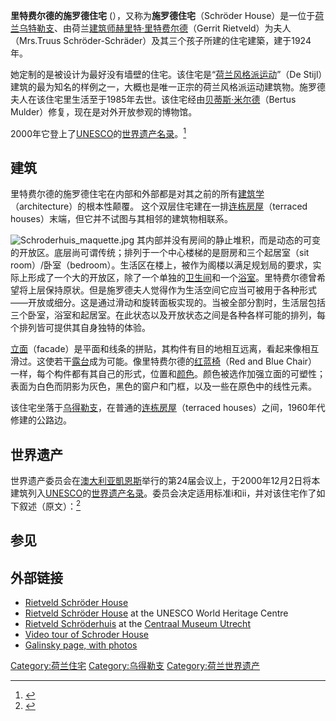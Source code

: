 {{世界文化遗产概要表
| site_img = File:Rietveld-SchroderhuisUtrechttheNetherlands.jpg
| site_img_capt = 里特费尔德的施罗德住宅
| site_img_width = 250px
| zh_name = 里特费尔德的施罗德住宅
| en_name = Rietveld Schröderhuis (Rietveld Schröder House)
| fr_name = 
| country = {{NLD}}
| Region = 欧洲和北美地区
| criterion_c = 	i, ii
| rg_year = 1998年
| ex_rg_year = 
| Danger_year = 
| remarks = 
| org_url = http://whc.unesco.org/en/list/965 965
| map_img = File:LocatieUtrecht.png
| map_img_width = 250
}}
{{coord|52|5|7|N|5|8|50|E|source:eswiki_region:NL|display=title}}
'''里特费尔德的施罗德住宅''' ({{lang-nl|Rietveld Schröderhuis}}），又称为'''施罗德住宅'''（Schröder House）是一位于[[荷兰|荷兰]][[乌特勒支|乌特勒支]]、由荷兰[[建筑师|建筑师]][[赫里特·里特费尔德|赫里特·里特费尔德]]（Gerrit Rietveld）为{{tsl|en|Truus Schröder-Schräder|特卢斯·施罗德-施雷德}}夫人（Mrs.Truus Schröder-Schräder）及其三个孩子所建的住宅建築，建于1924年。

她定制的是被设计为最好没有墙壁的住宅。该住宅是“[[荷兰风格派运动|荷兰风格派运动]]”（De Stijl）建筑的最为知名的样例之一，大概也是唯一正宗的荷兰风格派运动建筑物。施罗德夫人在该住宅里生活至于1985年去世。该住宅经由[[贝蒂斯·米尔德|贝蒂斯·米尔德]]（Bertus Mulder）修复，现在是对外开放参观的博物馆。

2000年它登上了[[UNESCO|UNESCO]]的[[世界遗产名录|世界遗产名录]]。<ref>{{cite web
  | title = Rietveld Schröderhuis (Rietveld Schröder House)
  | work = World Heritage Centre
  | publisher = [[UNESCO|UNESCO]]
  | url = http://whc.unesco.org/en/list/965/
  | accessdate = 2007-05-06
  | archive-date = 2017-07-11
  | archive-url = https://web.archive.org/web/20170711151936/http://whc.unesco.org/en/list/965
  | dead-url = no
  }}</ref>

==建筑==

里特费尔德的施罗德住宅在内部和外部都是对其之前的所有[[建筑学|建筑学]]（architecture）的根本性颠覆。 这个双层住宅建在一排[[连栋房屋|连栋房屋]]（terraced houses）末端，但它并不试图与其相邻的建筑物相联系。

[[Image:Schroderhuis_maquette.jpg|thumb]]
其内部并没有房间的静止堆积，而是动态的可变的开放区。底层尚可谓传统；排列于一个中心楼梯的是厨房和三个起居室（sit room）/卧室（bedroom）。生活区在楼上，被作为阁楼以满足规划局的要求，实际上形成了一个大的开放区，除了一个单独的[[卫生间|卫生间]]和一个[[浴室|浴室]]。里特费尔德曾希望将上层保持原状。但是施罗德夫人觉得作为生活空间它应当可被用于各种形式——开放或细分。这是通过滑动和旋转面板实现的。当被全部分割时，生活层包括三个卧室，浴室和起居室。在此状态以及开放状态之间是各种各样可能的排列，每个排列皆可提供其自身独特的体验。

[[立面|立面]]（facade）是平面和线条的拼贴，其构件有目的地相互远离，看起来像相互滑过。这使若干[[露台|露台]]成为可能。像里特费尔德的[[红蓝椅|红蓝椅]]（Red and Blue Chair）一样，每个构件都有其自己的形式，位置和[[颜色|颜色]]。颜色被选作加强立面的可塑性；表面为白色而阴影为灰色，黑色的窗户和门框，以及一些在原色中的线性元素。

该住宅坐落于[[乌得勒支|乌得勒支]]，在普通的[[连栋房屋|连栋房屋]]（terraced houses）之间，1960年代修建的公路边。

==世界遗产==
世界遗产委员会在[[澳大利亚|澳大利亚]][[凱恩斯_(昆士蘭州)|凱恩斯]]举行的第24届会议上，于2000年12月2日将本建筑列入[[UNESCO|UNESCO]]的[[世界遗产名录|世界遗产名录]]。委员会决定适用标准i和ii，并对该住宅作了如下叙述（原文）：<ref>{{cite web
 |title       = Nomination file
 |work        = World Heritage Centre
 |publisher   = [[UNESCO|UNESCO]]
 |url         = http://whc.unesco.org/p_dynamic/sites/passfile.cfm?filename=965&filetype=pdf&category=nominations
 |format      = PDF
 |accessdate  = 2008-05-06
 |deadurl     = yes
 |archiveurl  = https://web.archive.org/web/20121025014014/http://whc.unesco.org/p_dynamic/sites/passfile.cfm?filename=965&filetype=pdf&category=nominations
 |archivedate = 2012-10-25
}}</ref> {{quote|The Rietveld Schröderhuis in Utrecht is an icon of the Modern Movement in architecture and an outstanding  expression of human creative genius in its purity of ideas and concepts as developed by the ''De Stijl'' movement. (...) With its radical approach to design and the use of space, the Rietveld Schröderhuis occupies a seminal position in the development of architecture in the modern age.}}

==参见==
{{reflist}}

==外部链接==
{{commonscat|Rietveld Schröder House}}
*[http://www.rietveldschroderhuis.nl Rietveld Schröder House]
*[http://whc.unesco.org/en/list/965 Rietveld Schröder House] {{Wayback|url=http://whc.unesco.org/en/list/965 |date=20170711151936 }} at the UNESCO World Heritage Centre
*[https://web.archive.org/web/20090907235958/http://www.centraalmuseum.nl/page.ocl?pageid=85 Rietveld Schröderhuis] at the [[Centraal_Museum|Centraal Museum Utrecht]]
*[http://www.roland-collection.com/rolandcollection/section/17/502B.htm Video tour of Schroder House] {{Wayback|url=http://www.roland-collection.com/rolandcollection/section/17/502B.htm |date=20051031063305 }}
*[http://www.galinsky.com/buildings/schroder/index.htm  Galinsky page, with photos] {{Wayback|url=http://www.galinsky.com/buildings/schroder/index.htm |date=20060314211233 }}

{{荷兰的世界遗产}}

{{DEFAULTSORT:Rietveld Schröderhuis}}
[[Category:荷兰住宅|Category:荷兰住宅]]
[[Category:乌得勒支|Category:乌得勒支]]
[[Category:荷兰世界遗产|Category:荷兰世界遗产]]